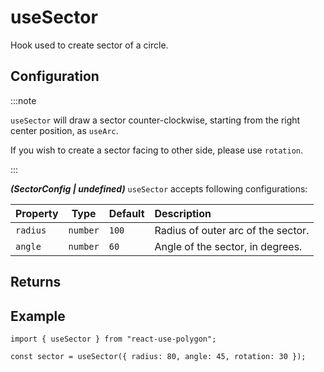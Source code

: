 ---
---


# useSector

Hook used to create sector of a circle.

<MyUsePolgon />

## Configuration

:::note

`useSector` will draw a sector counter-clockwise, starting from the right center position, as `useArc`.

If you wish to create a sector facing to other side, please use `rotation`.

:::

**_(SectorConfig | undefined)_** `useSector` accepts following configurations:

| Property |   Type   | Default | Description                        |
| :------- | :------: | :------ | :--------------------------------- |
| `radius` | `number` | `100`   | Radius of outer arc of the sector. |
| `angle`  | `number` | `60`    | Angle of the sector, in degrees.   |

## Returns

<PrimitiveReturns configType="SectorConfig" />

## Example

```tsx
import { useSector } from "react-use-polygon";

const sector = useSector({ radius: 80, angle: 45, rotation: 30 });
```
